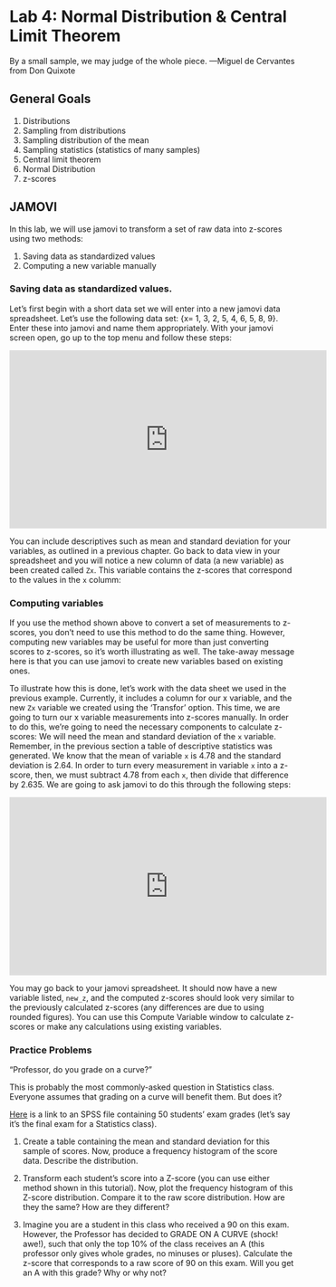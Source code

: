 # Lab 4: Normal Distribution & Central Limit Theorem

<script>
$("#coverpic").hide();
</script>

<span class="newthought">
By a small sample, we may judge of the whole piece.
---Miguel de Cervantes from Don Quixote
</span>

## General Goals

1. Distributions
2. Sampling from distributions
3. Sampling distribution of the mean
4. Sampling statistics (statistics of many samples)
5. Central limit theorem
6. Normal Distribution
7. z-scores

## JAMOVI

In this lab, we will use jamovi to transform a set of raw data into z-scores using two methods:

1. Saving data as standardized values
2. Computing a new variable manually

### Saving data as standardized values.

Let's first begin with a short data set we will enter into a new jamovi data spreadsheet. Let's use the following data set: {x= 1, 3, 2, 5, 4, 6, 5, 8, 9}. Enter these into jamovi and name them appropriately. With your jamovi screen open, go up to the top menu and follow these steps:

<iframe width="560" height="315" src="https://www.youtube.com/embed/gUfsZ90MUeY" frameborder="0" allow="accelerometer; autoplay; encrypted-media; gyroscope; picture-in-picture" allowfullscreen></iframe>

You can include descriptives such as mean and standard deviation for your variables, as outlined in a previous chapter. Go back to data view in your spreadsheet and you will notice a new column of data (a new variable) as been created called `Zx`. This variable contains the z-scores that correspond to the values in the `x` columm:

### Computing variables

If you use the method shown above to convert a set of measurements to z-scores, you don't need to use this method to do the same thing. However, computing new variables may be useful for more than just converting scores to z-scores, so it's worth illustrating as well. The take-away message here is that you can use jamovi to create new variables based on existing ones. 

To illustrate how this is done, let's work with the data sheet we used in the previous example. Currently, it includes a column for our x variable, and the new `Zx` variable we created using the 'Transfor' option. This time, we are going to turn our x variable measurements into z-scores manually. In order to do this, we're going to need the necessary components to calculate z-scores: We will need the mean and standard deviation of the `x` variable. Remember, in the previous section a table of descriptive statistics was generated. We know that the mean of variable `x` is 4.78 and the standard deviation is 2.64. In order to turn every measurement in variable `x` into a z-score, then, we must subtract 4.78 from each `x`, then divide that difference by 2.635. We are going to ask jamovi to do this through the following steps:

<iframe width="560" height="315" src="https://www.youtube.com/embed/zpMH6Gd6xKk" frameborder="0" allow="accelerometer; autoplay; encrypted-media; gyroscope; picture-in-picture" allowfullscreen></iframe>

You may  go back to your jamovi spreadsheet. It should now have a new variable listed, `new_z`, and the computed z-scores should look very similar to the previously calculated z-scores (any differences are due to using rounded figures). You can use this Compute Variable window to calculate z-scores or make any calculations using existing variables. 

### Practice Problems

“Professor, do you grade on a curve?”

This is probably the most commonly-asked question in Statistics class. Everyone assumes that grading on a curve will benefit them. But does it?

[Here](https://github.com/CrumpLab/statisticsLab/blob/master/data/spssdata/StatsGrades.sav) is a link to an SPSS file containing 50 students’ exam grades (let’s say it’s the final exam for a Statistics class).

1. Create a table containing the mean and standard deviation for this sample of scores. Now, produce a frequency histogram of the score data. Describe the distribution.

2. Transform each student’s score into a Z-score (you can use either method shown in this tutorial). Now, plot the frequency histogram of this Z-score distribution. Compare it to the raw score distribution. How are they the same? How are they different?

3. Imagine you are a student in this class who received a 90 on this exam. However, the Professor has decided to GRADE ON A CURVE (shock! awe!), such that only the top 10% of the class receives an A (this professor only gives whole grades, no minuses or pluses). Calculate the z-score that corresponds to a raw score of 90 on this exam. Will you get an A with this grade? Why or why not?


